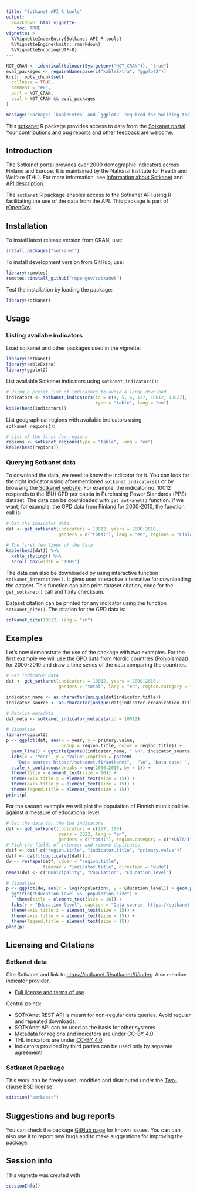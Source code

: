 ```yaml
---
title: "Sotkanet API R tools"
output:
  rmarkdown::html_vignette:
    toc: TRUE
vignette: >
  %\VignetteIndexEntry{Sotkanet API R tools}
  %\VignetteEngine{knitr::rmarkdown}
  %\VignetteEncoding{UTF-8}
---
```


```r
NOT_CRAN <- identical(tolower(Sys.getenv("NOT_CRAN")), "true")
eval_packages <- requireNamespace(c("kableExtra", "ggplot2"))
knitr::opts_chunk$set(
  collapse = TRUE,
  comment = "#>",
  purl = NOT_CRAN,
  eval = NOT_CRAN && eval_packages
)
```


```r
message("Packages `kableExtra` and `ggplot2` required for building the vignette. Code chunks will not be evaluated.")
```


This [sotkanet](https://github.com/rOpenGov/sotkanet) R package provides access to data from the [Sotkanet portal](https://sotkanet.fi/sotkanet/en/index). Your [contributions](https://ropengov.org/community/) and [bug reports and other feedback](https://github.com/rOpenGov/sotkanet) are welcome.

## Introduction

The Sotkanet portal provides over 2000 demographic indicators across Finland and Europe. It is maintained by the National Institute for Health and Welfare (THL). For more information, see [Information about Sotkanet](https://sotkanet.fi/sotkanet/en/tietoa-palvelusta) and [API description](https://sotkanet.fi/sotkanet/en/ohje/74). 

The `sotkanet` R package enables access to the Sotkanet API using R facilitating the use of the data from the API. This package is part of [rOpenGov](https://ropengov.org).


## Installation

To install latest release version from CRAN, use:

```r
install.packages("sotkanet")
```

To install development version from GitHub, use:

```r
library(remotes)
remotes::install_github("ropengov/sotkanet")
```

Test the installation by loading the package:

```r
library(sotkanet)
```


## Usage


### Listing availabe indicators

Load sotkanet and other packages used in the vignette.

```r
library(sotkanet)
library(kableExtra)
library(ggplot2)
```



List available Sotkanet indicators using `sotkanet_indicators()`:

```r
# Using a preset list of indicators to avoid a large download
indicators <- sotkanet_indicators(id = c(4, 5, 6, 127, 10012, 10027),
                                  type = "table", lang = "en")
kable(head(indicators))
```

List geographical regions with available indicators using `sotkanet_regions()`:

```r
# List of the first few regions
regions <- sotkanet_regions(type = "table", lang = "en")
kable(head(regions))
```

### Querying Sotkanet data

To download the data, we need to know the indicator for it. You can look for the right indicator using aforementioned `sotkanet_indicators()` or by browsing the [Sotkanet website](https://sotkanet.fi/sotkanet/en/index). For example, the indicator no. 10012 responds to the (EU) GPD per capita in Purchasing Power Standards (PPS) dataset. The data can be downloaded with `get_sotkanet()` function. If we want, for example, the GPD data from Finland for 2000-2010, the function call is:

```r
# Get the indicator data
dat <- get_sotkanet(indicators = 10012, years = 2000:2010,
                    genders = c("total"), lang = "en", regions = "Finland")

# The first few lines of the data
kable(head(dat)) %>%
  kable_styling() %>%
  scroll_box(width = "100%")
```

The data can also be downloaded by using interactive function `sotkanet_interactive()`. It gives user interactive alternative for downloading the dataset. This function can also print dataset citation, code for the `get_sotkanet()` call and fixity checksum. 

Dataset citation can be printed for any indicator using the function `sotkanet_cite()`. The citation for the GPD data is:

```r
sotkanet_cite(10012, lang = "en")
```


## Examples

Let's now demonstrate the use of the package with two examples. For the first example we will use the GPD data from Nordic countries (Pohjoismaat) for 2000-2010 and draw a time series of the data comparing the countries.

```r
# Get indicator data
dat <- get_sotkanet(indicators = 10012, years = 2000:2010,
                    genders = "total", lang = "en", region.category = "POHJOISMAAT")

indicator_name <- as.character(unique(dat$indicator.title))
indicator_source <- as.character(unique(dat$indicator.organization.title))

# Retrive metadata
dat_meta <- sotkanet_indicator_metadata(id = 10012)

# Visualize
library(ggplot2)
p <- ggplot(dat, aes(x = year, y = primary.value,
                     group = region.title, color = region.title)) + 
  geom_line() + ggtitle(paste0(indicator_name, " \n", indicator_source)) +
  labs(x = "Year", y = "Value",caption = paste0(
    "Data source: https://sotkanet.fi/sotkanet",  "\n", "Data date: ", dat_meta$`data-updated`)) +
  scale_x_continuous(breaks = seq(2000,2010, by = 1)) +
  theme(title = element_text(size = 10)) +
  theme(axis.title.x = element_text(size = 15)) +
  theme(axis.title.y = element_text(size = 15)) +
  theme(legend.title = element_text(size = 15))
print(p)
```

For the second example we will plot the population of Finnish municipalities against a measure of educational level.

```r
# Get the data for the two indicators
dat <- get_sotkanet(indicators = c(127, 180), 
                    years = 2022, lang = "en",
                    genders = c("total"), region.category = c("KUNTA"))
# Pick the fields of interest and remove duplicates
datf <- dat[,c("region.title", "indicator.title", "primary.value")]
datf <- datf[!duplicated(datf),]
dw <- reshape(datf, idvar = "region.title",
              timevar = "indicator.title", direction = "wide")
names(dw) <- c("Municipality", "Population", "Education_level")

# Vizualise
p <- ggplot(dw, aes(x = log(Population), y = Education_level)) + geom_point(size = 3) +
  ggtitle("Education level vs. population size") +
    theme(title = element_text(size = 10)) +
  labs(y = "Education level", caption = "Data source: https://sotkanet.fi/sotkanet") +
  theme(axis.title.x = element_text(size = 15)) +
  theme(axis.title.y = element_text(size = 15)) +
  theme(legend.title = element_text(size = 15))
plot(p)
```


## Licensing and Citations

### Sotkanet data

Cite Sotkanet and link to [https://sotkanet.fi/sotkanet/fi/index](https://sotkanet.fi/sotkanet/). Also mention indicator provider.

* [Full license and terms of use](https://sotkanet.fi/sotkanet/en/tietoa-palvelusta).

Central points:

 * SOTKAnet REST API is meant for non-regular data queries. Avoid regular and repeated downloads.
 * SOTKAnet API can be used as the basis for other systems
 * Metadata for regions and indicators are under [CC-BY 4.0](https://creativecommons.org/licenses/by/4.0/) 
 * THL indicators are under [CC-BY 4.0](https://creativecommons.org/licenses/by/4.0/) 
 * Indicators provided by third parties can be used only by separate agreement!


### Sotkanet R package

This work can be freely used, modified and distributed under the [Two-clause BSD license](https://en.wikipedia.org/wiki/BSD_licenses).

```r
citation("sotkanet")
```


## Suggestions and bug reports 

You can check the package [GitHub page](https://github.com/rOpenGov/sotkanet/issues) for known issues. You can can also use it to report new bugs and to make suggestions for improving the package.

## Session info

This vignette was created with 

```r
sessionInfo()
```

